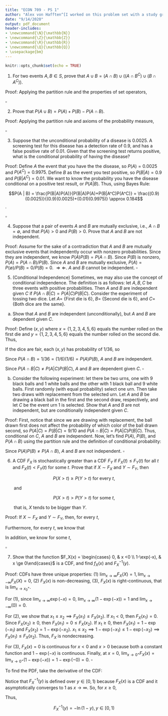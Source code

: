 ```yaml
---
title: "ECON 709 - PS 1"
author: "Alex von Hafften^[I worked on this problem set with a study group of Michael Nattinger, Andrew Smith, and Ryan Mather. I also discussed problems with Emily Case, Sarah Bass, and Danny Edgel.]"
date: "9/14/2020"
output: pdf_document
header-includes:
- \newcommand{\N}{\mathbb{N}}
- \newcommand{\Z}{\mathbb{Z}}
- \newcommand{\R}{\mathbb{R}}
- \newcommand{\Q}{\mathbb{Q}}
- \usepackage{bm}
---
```


```r
knitr::opts_chunk$set(echo = TRUE)
```

(1) For two events $A, B \in S$, prove that $A \cup B = (A \cap B) \cup ((A \cap B^C)\cup(B \cap A^C))$.

Proof: Applying the partition rule and the properties of set operators,

\begin{align*}
A \cup B 
&= ((A \cap B) \cup (A \cap B^C)) \cup B \\
&= ((A \cap B) \cup (A \cap B^C)) \cup ((B \cap A)\cup(B \cap A^C)) \\
&= ((A \cap B) \cup (B \cap A)) \cup ((A \cap B^C)\cup(B \cap A^C)) \\
&= (A \cap B) \cup ((A \cap B^C)\cup(B \cap A^C)) \\
\end{align*}

$\square$

(2) Prove that $P(A \cup B) = P(A) + P(B) - P(A \cap B)$.

Proof: Applying the partition rule and axioms of the probability measure,

\begin{align*}
P(A \cup B) 
&= P(((A \cap B)\cup(A \cap B^C)) \cup ((B \cap A)\cup(B \cap A^C))) \\
&= P((A \cap B)\cup(A \cap B^C) \cup (B \cap A^C)) \\
&= P(A \cap B) + P(A \cap B^C) + P(B \cap A^C) \\
&= P(A \cap B) + P(A \cap B^C) + P(B \cap A^C) + P(A \cap B) - P(A \cap B) \\
&= P((A \cap B)\cup(A \cap B^C)) + P((B \cap A^C)\cup(A \cap B)) - P(A \cap B) \\
&=P(A) + P(B) - P(A \cap B)
\end{align*}

$\square$

(3) Suppose that the unconditional probability of a disease is 0.0025.  A screening test for this disease has a detection rate of 0.9, and has a false positive rate of 0.01.  Given that the screening test returns positive, what is the conditional probability of having the disease?

Proof: Define $A$ the event that you have the the disease, so $P(A)=0.0025$ and $P(A^C)=0.9975$.  Define $B$ as the event you test positive, so $P(B|A) = 0.9$ and $P(B|A^C) = 0.01$.  We want to know the probability you have the disease conditional on a positive test result, or $P(A|B)$. Thus, using Bayes Rule:

$$P(A | B) = \frac{P(B|A)P(A)}{P(B|A)P(A)+P(B|A^C)P(A^C)} = \frac{(0.9)(0.0025)}{(0.9)(0.0025)+(0.01)(0.9975)} \approx 0.184$$.

$\square$

(4) Suppose that a pair of events $A$ and $B$ are mutually exclusive, i.e., $A \cap B = \emptyset$, and that $P(A) > 0$ and $P(B)>0$.  Prove that $A$ and $B$ are not independent.

Proof: Assume for the sake of a contradiction that $A$ and $B$ are mutually exclusive events that independently occur with nonzero probabilities. Since they are independent, we know $P(A)P(B) = P(A\cap B)$.  Since $P(B)$ is nonzero, $P(A) = P(A\cap B)/P(B)$.  Since $A$ and $B$ are mutually exclusive, $P(A) = P(\emptyset)/P(B)=0/P(B)=0$.  $\Rightarrow \Leftarrow$. $A$ and $B$ cannot be independent. $\square$

(5) (Conditional Independence) Sometimes, we may also use the concept of conditional independence.  The definition is as follows: let $A, B, C$ be three events with positive probabilities. Then $A$ and $B$ are independent given $C$ if $P(A \cap B | C)=P(A|C) P(B|C)$. Consider the experiment of tossing two dice.  Let $A =$ {First die is 6}, $B =$ {Second die is 6}, and $C =$ {Both dice are the same}.

(a) Show that $A$ and $B$ are independent (unconditionally), but $A$ and $B$ are dependent given $C$.

Proof: Define $(x, y)$ where $x = \{1, 2, 3, 4, 5, 6\}$ equals the number rolled on the first die and $y = \{1, 2, 3, 4, 5, 6\}$ equals the number rolled on the second die. Thus, 

\begin{align*}
A &= \{(6, 1), (6, 2), (6, 3), (6, 4), (6, 5), (6, 6)\} \\
B &= \{(1, 6), (2, 6), (3, 6), (4, 6), (5, 6), (6, 6)\} \\
C &= \{(1, 1), (2, 2), (3, 3), (4, 4), (5, 5), (6, 6)\} \\
A \cap B = A \cap C = B \cap C = A \cap B \cap C &= \{(6, 6)\}
\end{align*}

If the dice are fair, each $(x, y)$ has probability of 1/36, so

\begin{align*}
P(A) = P(B) = P(C) = 6/36 &= 1/6 \\
P(A \cap B) = P(A \cap C) = P(B \cap C) =  P(A \cap B \cap C) &= 1/36
\end{align*}

Since $P(A \cap B) = 1/36 = (1/6)(1/6) = P(A)P(B)$, $A$ and $B$ are independent. 

\begin{align*}
P(A|C) = P(A \cap C) / P(C) = (1/36)/(1/6) &= 1/6\\
P(B|C) = P(B \cap C) / P(C) = (1/36)/(1/6) &= 1/6\\
P(A|C)P(B|C) = (1/6)(1/6) &= 1/36\\
P(A \cap B|C) = P(A \cap B \cap C) / P(C) = (1/36)/(1/6) &= 1/6
\end{align*}

Since $P(A \cap B|C) \neq P(A|C) P(B|C)$, $A$ and $B$ are dependent given $C$. $\square$

\pagebreak

(b) Consider the following experiment: let there be two urns, one with 9 black balls and 1 white balls and the other with 1 black ball and 9 white balls.  First randomly (with equal probability) select one urn.  Then take two draws with replacement from the selected urn.  Let $A$ and $B$ be drawing a black ball in the first and the second draw, respectively, and let $C$ be the event urn 1 is selected. Show that $A$ and $B$ are not independent, but are conditionally independent given $C$.

Proof:  First, notice that since we are drawing with replacement, the ball drawn first does not affect the probability of which color of the ball drawn second, so $P(A|C)=P(B|C)=9/10$ and $P(A \cap B|C)=P(A|C)P(B|C)$. Thus, conditional on $C$, $A$ and $B$ are independent.  Now, let's find $P(A)$, $P(B)$, and $P(A \cap B)$ using the partition rule and the definition of conditional probability:

\begin{align*}
P(A) &= P((A\cap C) \cup (A \cap C^C)) \\
&= P(A\cap C) + P(A \cap C^C) \\
&= P(A|C)P(C) + P(A|C^C)P(C^C) \\
&= (9/10)(1/2)+(1/10)(1/2) \\
&= 9/20+1/20 \\
&= 1/2
\end{align*}

\begin{align*}
P(B) &= P((B\cap C) \cup (B \cap C^C)) \\
&= P(B\cap C) + P(B \cap C^C) \\
&= P(B|C)P(C) + P(B|C^C)P(C^C) \\
&= (9/10)(1/2)+(1/10)(1/2) \\
&= 9/20+1/20 \\
&= 1/2
\end{align*}

\begin{align*}
P(A \cap B) &= P(((A \cap B)\cap C) \cup ((A \cap B) \cap C^C)) \\
&= P((A \cap B)\cap C) + P((A \cap B) \cap C^C) \\
&= P(A \cap B| C) P(C) + P(A \cap B| C^C) P(C^C)  \\
&= P(A| C) P(B| C) P(C) + P(A| C^C) P(B| C^C)  P(C^C)  \\
&= (9/10) (9/10) (1/2) + (1/10)(1/10)(1/2)\\
&= 82/200
\end{align*}

Since $P(A)P(B) \neq P(A\cap B)$, $A$ and $B$ are not independent. $\square$

\pagebreak

(6) A CDF $F_X$ is stochastically greater than a CDF $F_Y$ if $F_X(t) \le F_Y(t)$ for all $t$ and $F_X(t) < F_Y(t)$ for some $t$.  Prove that if $X \sim F_X$ and $Y \sim F_Y$, then 

$$
P(X > t) \ge P(Y > t) \text{ for every }t,
$$

|        and 

$$
P(X > t) > P(Y > t) \text{ for some }t,
$$

|        that is, $X$ tends to be bigger than $Y$.

Proof: If $X \sim F_X$ and $Y \sim F_Y$, then, for every $t$,

\begin{align*}
F_X(t) &= P(X \le t) = 1-P(X > t)\\
F_Y(t) &= P(Y \le t) = 1-P(Y > t)
\end{align*}

Furthermore, for every $t$, we know that

\begin{align*}
F_X(t) &\le F_Y(t) \\
1-P(X > t) &\le 1-P(Y > t) \\ 
P(X > t) &\ge P(Y > t).
\end{align*}

In addition, we know for some $t$,

\begin{align*}
F_X(t) &< F_Y(t) \\
1-P(X > t) &< 1-P(Y > t) \\
P(X > t) &> P(Y > t).
\end{align*}

$\square$

\pagebreak

(7) Show that the function $F_X(x) = \begin{cases} 0, & x <0 \\ 1-\exp(-x),  & x \ge 0\end{cases}$ is a CDF, and find $f_X(x)$ and $F^{-1}_X(y)$.

Proof: CDFs have three unique properties: (1) $\lim_{x \to \infty} F_X(X) = 1, \lim_{x \to -\infty} F_X(X) = 0$, (2) $F_X(x)$ is non-decreasing, (3), $F_X(x)$ is right-continuous, that is $\lim_{x \to x_0^+}$.

For (1), since $\lim_{x \to \infty} \exp(-x) = 0$, $\lim_{x \to \infty} (1-\exp(-x)) = 1$ and $\lim_{x \to -\infty} (0) = 0$.

For (2), we show that $x_1 \le x_2 \implies F_X(x_1) \le F_X(x_2)$. If $x_1 < 0$, then $F_X(x_1)=0$. Since $F_X(x_2) \ge 0$, then $F_X(x_1)=0 \le F_X(x_2)$. If $x_1 \ge 0$, then $F_X(x_1)=1-\exp(-x_1)$ and $F_X(x_2)=1-\exp(-x_2)$.  $x_1 \le x_2 \implies 1-\exp(-x_1) \le 1-\exp(-x_2) \implies F_X(x_1) \le F_X(x_2)$. Thus, $F_X$ is nondecreasing.

For (3), $F_X(x) = 0$ is continuous for $x < 0$ and $x> 0$ because both a constant function and $1-\exp(-x)$ is continuous.  Finally, at $x = 0$, $\lim_{x \to 0^+} F_X(x) = \lim_{x \to 0^+} (1-\exp(-x)) = 1-\exp(-0) = 0$. $\square$

To find the PDF, take the derivative of the CDF:

\begin{align*}
f_X(x) 
&= \frac{d}{dx}F_X(x) \\
&= \begin{cases} (0), & x <0 \\ 0-\exp(-x)(-1),  & x \ge 0\end{cases}\\
&= \begin{cases} 0, & x <0 \\ \exp(-x),  & x \ge 0\end{cases}
\end{align*}

Notice that $F_X^{-1}(y)$ is defined over $y \in [0, 1)$ because $F_X(x)$ is a CDF and it asymptotically converges to $1$ as $x \to \infty$.  So, for $x \ge 0$,

\begin{align*}
y &= 1-\exp(-x)\\
-\ln(1-y) &= x
\end{align*}

Thus, 

$$F_X^{-1}(y) = -\ln(1-y), y \in [0, 1)$$
